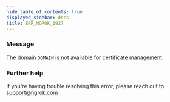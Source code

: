 ```yaml
---
hide_table_of_contents: true
displayed_sidebar: docs
title: ERR_NGROK_1927
---
```


### Message

The domain `DOMAIN` is not available for certificate management.

<ErrorDetails />

### Further help

If you're having trouble resolving this error, please reach out to [support@ngrok.com](mailto:support@ngrok.com?subject=Help%20with%20ERR_NGROK_1927)
